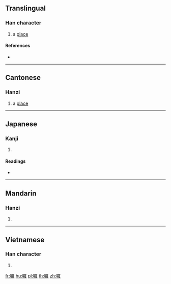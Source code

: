 {{character info/new}}
==Translingual==

===Han character===
{{Han char|rn=30|rad=口|as=09|sn=12|four=60047|canj=RITE|ids=⿰口度}}

# {{lb|mul|Cantonese}} a [[place]]

====References====
* {{Han ref|kx=0200.010|dkj=03974|dj=0421.160|hdz=10659.020|uh=55A5|ud=21925|bh=D868|bd=55400}}

----

==Cantonese==

===Hanzi===
{{yue-hanzi|jyut=[[dou6]]|y=dou6}}

# a [[place]]

----

==Japanese==

===Kanji===
{{ja-kanji|grade=|rs=口09}}

# {{defn|lang=ja|sort=口09}}

====Readings====
* {{ja-readings|on=[[と]] (to), [[つ]] (tsu), [[たく]] (taku), [[だく]] (daku)|kun=[[しかる]] (shikaru)}}

----

==Mandarin==

===Hanzi===
{{cmn-hanzi|pin=[[duó]] ([[duo2]])|wg=to<sup>2</sup>}}

# {{defn|lang=cmn|sort=口09}}

----

==Vietnamese==

===Han character===
{{vi-hantu|[[dạc]]|rs=口09}}

# {{defn|lang=vi|sort=口09}}

[[fr:喥]]
[[hu:喥]]
[[pl:喥]]
[[th:喥]]
[[zh:喥]]